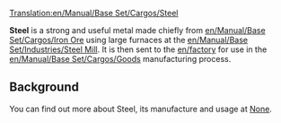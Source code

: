 [[Translation:en/Manual/Base Set/Cargos/Steel]]

{{en/Cargo|
name=Steel|
image=Steel.png|
produced=[[en/Manual/Base Set/Industries/Steel Mill]]|
accepted=[[en/Manual/Base Set/Industries/Factory]]
}}

'''Steel''' is a strong and useful metal made chiefly from [[en/Manual/Base Set/Cargos/Iron Ore]] using large furnaces at the [[en/Manual/Base Set/Industries/Steel Mill]].  It is then sent to the [[en/factory]] for use in the [[en/Manual/Base Set/Cargos/Goods]] manufacturing process.

==Background==
You can find out more about Steel, its manufacture and usage at [https://www.wikipedia.org/wiki/Steel None].